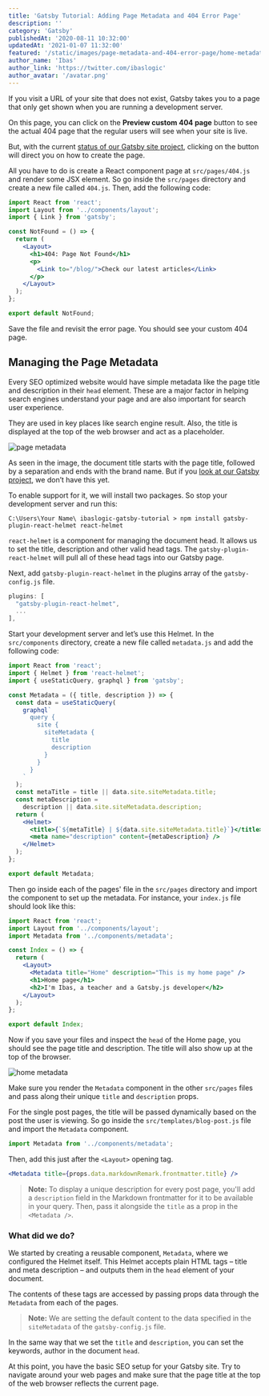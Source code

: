 ```yaml
---
title: 'Gatsby Tutorial: Adding Page Metadata and 404 Error Page'
description: ''
category: 'Gatsby'
publishedAt: '2020-08-11 10:32:00'
updatedAt: '2021-01-07 11:32:00'
featured: '/static/images/page-metadata-and-404-error-page/home-metadata_.png'
author_name: 'Ibas'
author_link: 'https://twitter.com/ibaslogic'
author_avatar: '/avatar.png'
---
```


If you visit a URL of your site that does not exist, Gatsby takes you to a page that only get shown when you are running a development server.

On this page, you can click on the **Preview custom 404 page** button to see the actual 404 page that the regular users will see when your site is live.

But, with the current [status of our Gatsby site project](/gatsby-tutorial-from-scratch-for-beginners/ 'Gatsby tutorial'), clicking on the button will direct you on how to create the page.

All you have to do is create a React component page at `src/pages/404.js` and render some JSX element. So go inside the `src/pages` directory and create a new file called `404.js`. Then, add the following code:

```jsx
import React from 'react';
import Layout from '../components/layout';
import { Link } from 'gatsby';

const NotFound = () => {
  return (
    <Layout>
      <h1>404: Page Not Found</h1>
      <p>
        <Link to="/blog/">Check our latest articles</Link>
      </p>
    </Layout>
  );
};

export default NotFound;
```

Save the file and revisit the error page. You should see your custom 404 page.

## Managing the Page Metadata

Every SEO optimized website would have simple metadata like the page title and description in their `head` element. These are a major factor in helping search engines understand your page and are also important for search user experience.

They are used in key places like search engine result. Also, the title is displayed at the top of the web browser and act as a placeholder.

![page metadata](/static/images/page-metadata-and-404-error-page/page-metadata__.png)

As seen in the image, the document title starts with the page title, followed by a separation and ends with the brand name. But if you [look at our Gatsby project](/gatsby-tutorial-from-scratch-for-beginners/ 'Gatsby tutorial'), we don’t have this yet.

To enable support for it, we will install two packages. So stop your development server and run this:

```
C:\Users\Your Name\ ibaslogic-gatsby-tutorial > npm install gatsby-plugin-react-helmet react-helmet
```

`react-helmet` is a component for managing the document head. It allows us to set the title, description and other valid head tags. The `gatsby-plugin-react-helmet` will pull all of these head tags into our Gatsby page.

Next, add `gatsby-plugin-react-helmet` in the plugins array of the `gatsby-config.js` file.

```js
plugins: [
  "gatsby-plugin-react-helmet",
  ...
],
```

Start your development server and let’s use this Helmet. In the `src/components` directory, create a new file called `metadata.js` and add the following code:

```jsx
import React from 'react';
import { Helmet } from 'react-helmet';
import { useStaticQuery, graphql } from 'gatsby';

const Metadata = ({ title, description }) => {
  const data = useStaticQuery(
    graphql`
      query {
        site {
          siteMetadata {
            title
            description
          }
        }
      }
    `
  );
  const metaTitle = title || data.site.siteMetadata.title;
  const metaDescription =
    description || data.site.siteMetadata.description;
  return (
    <Helmet>
      <title>{`${metaTitle} | ${data.site.siteMetadata.title}`}</title>
      <meta name="description" content={metaDescription} />
    </Helmet>
  );
};

export default Metadata;
```

Then go inside each of the pages' file in the `src/pages` directory and import the component to set up the metadata. For instance, your `index.js` file should look like this:

```jsx
import React from 'react';
import Layout from '../components/layout';
import Metadata from '../components/metadata';

const Index = () => {
  return (
    <Layout>
      <Metadata title="Home" description="This is my home page" />
      <h1>Home page</h1>
      <h2>I'm Ibas, a teacher and a Gatsby.js developer</h2>
    </Layout>
  );
};

export default Index;
```

Now if you save your files and inspect the `head` of the Home page, you should see the page title and description. The title will also show up at the top of the browser.

![home metadata](/static/images/page-metadata-and-404-error-page/home-metadata_.png)

Make sure you render the `Metadata` component in the other `src/pages` files and pass along their unique `title` and `description` props.

For the single post pages, the title will be passed dynamically based on the post the user is viewing. So go inside the `src/templates/blog-post.js` file and import the `Metadata` component.

```js
import Metadata from '../components/metadata';
```

Then, add this just after the `<Layout>` opening tag.

```jsx
<Metadata title={props.data.markdownRemark.frontmatter.title} />
```

> **Note:** To display a unique description for every post page, you'll add a `description` field in the Markdown frontmatter for it to be available in your query. Then, pass it alongside the `title` as a prop in the `<Metadata />`.

### What did we do?

We started by creating a reusable component, `Metadata`, where we configured the Helmet itself. This Helmet accepts plain HTML tags – title and meta description – and outputs them in the `head` element of your document.

The contents of these tags are accessed by passing props data through the `Metadata` from each of the pages.

> **Note:** We are setting the default content to the data specified in the `siteMetadata` of the `gatsby-config.js` file.

In the same way that we set the `title` and `description`, you can set the keywords, author in the document `head`.

At this point, you have the basic SEO setup for your Gatsby site. Try to navigate around your web pages and make sure that the page title at the top of the web browser reflects the current page.

<PostNextUnit
  heading="Next part: Deploying Site to Netlify"
  btnLabel="continue"
  url="/deploy-gatsby-to-netlify/"
/>
